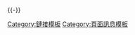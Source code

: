 {{Template category|description=以下收錄連結至維基百科姐妹計劃或其他外部頁面的模板。關於各姐妹計劃的說明，請參閱：[[維基百科:姊妹項目|維基百科:姊妹項目]]。}}
{{Commonscat|Interwiki link templates}}
{{-}}
[[Category:鏈接模板|Category:鏈接模板]]
[[Category:頁面訊息模板|Category:頁面訊息模板]]